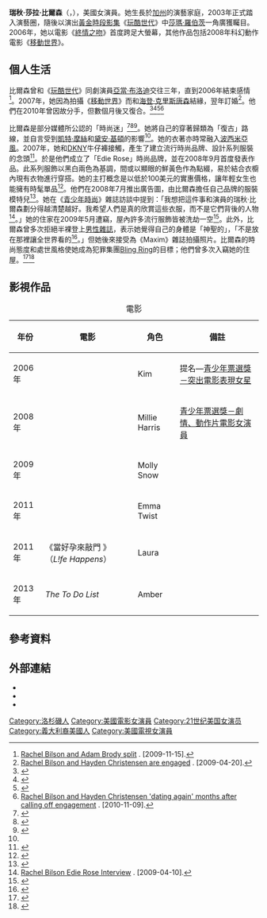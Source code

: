{{update|time=2012-06-10T01:21:51+00:00}}
{{Infobox entertainer
| type            = 女演员
| image           = Rachel Bilson 2006.jpg
| caption         = 比爾森在電影《[[移動世界|移動世界]]》劇組，2006年11月
| birthname       = Rachel Sarah Bilson
| birth_date      = {{birth date and age|1981|8|25}}
| birth_place     = {{USA}}[[加州|加州]][[洛杉磯|洛杉磯]]
| occupation      = 演員
| yearsactive     = 2003年–至今
}}
'''瑞秋·莎拉·比爾森'''（{{lang-en|Rachel Sarah Bilson}}，{{bd|1981年|8月25日|catIdx=Bilson, Rachel}}），美國女演員。她生長於[[加州|加州]]的演藝家庭，2003年正式踏入演藝圈，隨後以演出[[黃金時段|黃金時段]][[戲劇|影集]]《[[玩酷世代|玩酷世代]]》中[[莎瑪·羅伯茨|莎瑪·羅伯茨]]一角廣獲矚目。2006年，她以電影《[[終情之吻|終情之吻]]》首度跨足大螢幕，其他作品包括2008年科幻動作電影《[[移動世界|移動世界]]》。

== 個人生活 ==
比爾森曾和《[[玩酷世代|玩酷世代]]》同劇演員[[亞當·布洛迪|亞當·布洛迪]]交往三年，直到2006年結束感情<ref>[http://www.people.com/people/article/0,26334,1566162,00.html Rachel Bilson and Adam Brody split] {{webarchive|url=https://web.archive.org/web/20071011032118/http://www.people.com/people/article/0,26334,1566162,00.html |date=2007-10-11 }}. [2009-11-15].</ref>。2007年，她因為拍攝《[[移動世界|移動世界]]》而和[[海登·克里斯唐森|海登·克里斯唐森]]結緣，翌年訂婚<ref>[http://www.people.com/people/article/0,,20259778,00.html Rachel Bilson and Hayden Christensen are engaged] {{WebCite|url=https://www.webcitation.org/65pTUXiLL?url=http://www.people.com/people/article/0,,20259778,00.html |date=20120301032857 |dateformat=iso }}. [2009-04-20].</ref>。他們在2010年曾因故分手，但數個月後又復合。<ref>{{cite web|url=http://www.usmagazine.com/healthylifestyle/news/engaged-rachel-bilson-hayden-christensen-taking-a-break-1970241|title=Engaged Rachel Bilson, Hayden Christensen "Taking a Break"|accessdate=2010-06-18|work=[[US_Weekly|US Weekly]]|archive-date=2010-06-21|archive-url=https://web.archive.org/web/20100621114100/http://www.usmagazine.com/healthylifestyle/news/engaged-rachel-bilson-hayden-christensen-taking-a-break-1970241|dead-url=no}}</ref><ref>{{cite news|url=http://www.nypost.com/p/pagesix/rachel_bilson_taking_break_from_1wDi3FR5FjaSuqIBdoXNFP|title=Rachel Bilson 'taking a break' from fiance Hayden Christensen|accessdate=2010-06-18|work=[[New_York_Post|New York Post]]|date=2010-06-17|archive-date=2012-03-01|archive-url=https://www.webcitation.org/65pTWT47L?url=http://www.nypost.com/p/pagesix/rachel_bilson_taking_break_from_1wDi3FR5FjaSuqIBdoXNFP|dead-url=no}}</ref><ref>{{cite news|last=Shira|first=Dahvi|date=2010-08-09|url=http://www.people.com/people/article/0,,20408970,00.html|title=Hayden Christensen & Rachel Bilson Called off the  Engagement|accessdate=2010-08-10|work=People.com|archive-date=2016-03-03|archive-url=https://web.archive.org/web/20160303175851/http://www.people.com/people/article/0,,20408970,00.html|dead-url=no}}</ref><ref>[http://www.nydailynews.com/gossip/2010/11/09/2010-11-09_rachel_bilson_and_hayden_christensen_dating_again_months_after_calling_off_engag.html Rachel Bilson and Hayden Christensen 'dating again' months after calling off engagement] {{Wayback|url=http://www.nydailynews.com/gossip/2010/11/09/2010-11-09_rachel_bilson_and_hayden_christensen_dating_again_months_after_calling_off_engag.html |date=20101113065909 }}. [2010-11-09].</ref>

比爾森是部分媒體所公認的「時尚迷」<ref name="penterprise">{{cite web| last =Pearson| first =Ryan| authorlink =| coauthors =| title =Rachel Bilson, fashion junkie| publisher =PE.com| date =2006-09-20| url =http://www.pe.com/entertainment/stories/PE_Fea_Ent_D_movie.bilsson.23a970b.html| accessdate =2007-01-20| archive-date =2007-09-29| archive-url =https://web.archive.org/web/20070929083316/http://www.pe.com/entertainment/stories/PE_Fea_Ent_D_movie.bilsson.23a970b.html| dead-url =no}}</ref><ref name="horizons">{{cite web| last =Fischer| first =Paul| authorlink =| coauthors =| title =Interview: Rachel Bilson "The Last Kiss"| publisher =Dark Horizons| date =2006-08-22| url =http://www.darkhorizons.com/news06/bilson.php| format =| accessdate =2007-01-20| archive-date =2008-12-01| archive-url =https://web.archive.org/web/20081201181416/http://www.darkhorizons.com/news06/bilson.php| dead-url =no}}</ref><ref name="fmovies">{{cite web| last =Guest| first =| authorlink =| coauthors =| title =Rachel Bilson The Last Kiss Q&A| publisher =FutureMovies| url =http://www.futuremovies.co.uk/filmmaking.asp?ID=185| format =| accessdate =2007-01-20| date =October 2006| archive-date =2013-08-09| archive-url =https://web.archive.org/web/20130809142728/http://www.futuremovies.co.uk/filmmaking.asp?ID=185| dead-url =no}}</ref>。她將自己的穿著歸類為「復古」路線，並自言受到[[凱特·摩絲|凱特·摩絲]]和[[黛安·基頓|黛安·基頓]]的影響<ref name="fmovies" />。她的衣著亦時常融入[[波西米亞風|波西米亞風]]。2007年，她和[[DKNY|DKNY]]牛仔褲接觸，產生了建立流行時尚品牌、設計系列服裝的念頭<ref>{{cite web |url=http://www.sassybella.com/index.php/2008/03/13/rachel-bilson-to-design-edie-rose-collection-for-dkny-jeans/ |title=Rachel Bilson to design Edie Rose collection for DKNY Jeans |publisher=Sassybella.com |date=2008-03-13 |accessdate=2008-10-25 |archive-date=2008-06-11 |archive-url=https://web.archive.org/web/20080611053857/http://www.sassybella.com/index.php/2008/03/13/rachel-bilson-to-design-edie-rose-collection-for-dkny-jeans/ |dead-url=no }}</ref>。於是他們成立了「Edie Rose」時尚品牌，並在2008年9月首度發表作品。此系列服飾以黑白兩色為基調，間或以顯眼的鮮黃色作為點綴，易於結合衣櫥內現有衣物進行穿搭。她的主打概念是以低於100美元的實惠價格，讓年輕女生也能擁有時髦單品<ref>{{cite web |url=http://www.accesshollywood.com/rachel-bilson/rachel-bilson-launches-edie-rose-for-dkny-jeans_video_738481 |title=Rachel Bilson Launches Edie Rose For DKNY Jeans |publisher=accesshollywood.com |access-date=2011-09-16 |archive-date=2011-09-13 |archive-url=https://web.archive.org/web/20110913002641/http://www.accesshollywood.com/rachel-bilson/rachel-bilson-launches-edie-rose-for-dkny-jeans_video_738481 |dead-url=no }}</ref>。他們在2008年7月推出廣告圖，由比爾森擔任自己品牌的服裝模特兒<ref>{{cite web |url=http://www.sassybella.com/index.php/2008/07/21/rachel-bilson-models-her-edie-rose-line-for-dkny-jeans/ |title=Rachel Bilson models her Edie Rose line for DKNY Jeans |publisher=Sassybella.com |date=2008-03-13 |accessdate=2008-10-25 |archive-date=2008-12-02 |archive-url=https://web.archive.org/web/20081202041202/http://www.sassybella.com/index.php/2008/07/21/rachel-bilson-models-her-edie-rose-line-for-dkny-jeans |dead-url=no }}</ref>。她在《[[青少年時尚|青少年時尚]]》雜誌訪談中提到：「我想把這件事和演員的瑞秋·比爾森劃分得越清楚越好。我希望人們是真的欣賞這些衣服，而不是它們背後的人物<ref>[http://www.teenvogue.com/industry/fashionwork/2008/10/youngstars Rachel Bilson Edie Rose Interview] {{Wayback|url=http://www.teenvogue.com/industry/fashionwork/2008/10/youngstars |date=20120401105642 }}. [2009-04-10].</ref>。」她的住家在2009年5月遭竊，屋內許多流行服飾皆被洗劫一空<ref>{{Cite web|url=http://www.people.com/people/article/0,,20279925,00.html|title=Rachel Bilson's L.A. Home Is Burglarized|author=Alexis Chiu|publisher=People|access-date=2011-09-16|archive-date=2016-03-03|archive-url=https://web.archive.org/web/20160303194807/http://www.people.com/people/article/0,,20279925,00.html|dead-url=yes}}</ref>。此外，比爾森曾多次拒絕半裸登上[[男性雜誌|男性雜誌]]，表示她覺得自己的身體是「神聖的」，「不是放在那裡讓全世界看的<ref name="starpulsenews1006">{{cite web| last =| first =| authorlink =| coauthors =| title =Rachel Bilson Believes Her Body Is Sacred & Only for Boyfriend To See| publisher =StarPulse.com| date =2006-10-10| url =http://www.starpulse.com/news/index.php/2006/10/10/rachel_bilson_believes_her_body_is_sacre| format =| accessdate =2007-01-20| archive-date =2007-06-29| archive-url =https://web.archive.org/web/20070629233155/http://www.starpulse.com/news/index.php/2006/10/10/rachel_bilson_believes_her_body_is_sacre| dead-url =no}}</ref>。」但她後來接受為《Maxim》雜誌拍攝照片。比爾森的時尚態度和處世風格使她成為犯罪集團[[Bling_Ring|Bling Ring]]的目標；他們曾多次入竊她的住屋。<ref name="ABC1">{{Cite web |url=http://abcnews.go.com/2020/TheLaw/bling-ring-celebrity-hollywood-burglaries-cops/story?id=9999401&page=1 |title=ABC News: "Exclusive: Inside Hollywood's 'Bling Ring'" page 1 |access-date=2011-09-16 |archive-date=2020-03-20 |archive-url=https://web.archive.org/web/20200320150211/https://abcnews.go.com/2020/TheLaw/bling-ring-celebrity-hollywood-burglaries-cops/story?id=9999401&page=1 |dead-url=no }}</ref><ref name="VF4">{{Cite web |url=http://www.vanityfair.com/culture/features/2010/03/billionaire-girls-201003?currentPage=4 |title=Vanity Fair: "The Suspects Wore Louboutins" Page 4 |accessdate=2011-09-16 |archive-date=2013-03-11 |archive-url=https://www.webcitation.org/6F38w1W7s?url=http://www.vanityfair.com/culture/features/2010/03/billionaire-girls-201003?currentPage=4 |dead-url=no }}</ref>

== 影視作品 ==
{| class="wikitable sortable"
|+ 電影
|-
! 年份
! 電影
! 角色
! 備註
|-
| 2006年
| {{sort2|''The Last Kiss''|text=《[[終情之吻|終情之吻]]》}}
| Kim
| 提名—[[青少年票選獎|青少年票選獎－突出電影表現女星]]
|-
| 2008年
| {{sort2|''Jumper''|text=《[[移動世界|移動世界]]》}}
| Millie Harris
| [[青少年票選獎|青少年票選獎－劇情、動作片電影女演員]]
|-
| 2009年
| {{sort2|''New York, I Love You''|text=《[[紐約我愛你|紐約我愛你]]》}}
| Molly Snow
|
|-
| 2011年
| {{sort2|''Waiting for Forever''|text=《[[等妳到永遠|等妳到永遠]]》}}
| Emma Twist
|
|-
| 2011年
|《當好孕來敲門 》 （''L!fe Happens''）
| Laura
| 
|-
| 2013年
| '' The To Do List''
| Amber
| 
|}

== 參考資料 ==
{{reflist}}

== 外部連結 ==
* {{IMDb name|1377375}}
* {{Amg name|360638}}
* {{people.com|rachel_bilson}}

{{normdaten}}
{{DEFAULTSORT:Bilson, Rachel}}
[[Category:洛杉磯人|Category:洛杉磯人]]
[[Category:美國電影女演員|Category:美國電影女演員]]
[[Category:21世纪美国女演员|Category:21世纪美国女演员]]
[[Category:義大利裔美國人|Category:義大利裔美國人]]
[[Category:美國電視女演員|Category:美國電視女演員]]
